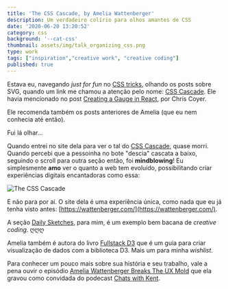 ```yaml
---
title: 'The CSS Cascade, by Amelia Wattenberger'
description: Um verdadeiro colírio para olhos amantes de CSS 
date: '2020-06-20 13:20:52'
category: css
background: '--cat-css'
thumbnail: assets/img/talk_organizing_css.png
type: work
tags: ["inspiration","creative work", "creative coding"]
published: true
---
```


Estava eu, navegando *just for fun* no [CSS tricks](https://css-tricks.com/tag/svg/), olhando os posts sobre SVG, quando um link me chamou a atenção pelo nome: [CSS Cascade](https://wattenberger.com/blog/css-cascade). Ele havia mencionado no post [Creating a Gauge in React](https://css-tricks.com/creating-a-gauge-in-react/), por Chris Coyer. 

Ele recomenda também os posts anteriores de Amelia (que eu nem conhecia até então). 

Fui lá olhar...

Quando entrei no site dela para ver o tal do [CSS Cascade](https://wattenberger.com/blog/css-cascade), quase morri. Quando percebi que a pessoinha no bote "descia" cascata a baixo, seguindo o scroll para outra seção então, foi **mindblowing**! Eu simplesmente **amo** ver o quanto a web tem evoluído, possibilitando criar experiências digitais encantadoras como essa:   

![The CSS Cascade](assets/img/The_CSS_Cascade.png)

E não para por aí. O site dela é uma experiência única, como nada que eu já tenha visto antes: [https://wattenberger.com/](https://wattenberger.com/). 

A seção [Daily Sketches](https://wattenberger.com/sketches?day=34), para mim, é um exemplo bem bacana de *creative coding*. ღღღ

Amelia também é autora do livro [Fullstack D3](https://www.newline.co/fullstack-d3)
que é um guia para criar visualização de dados com a biblioteca D3. Mais um para minha *wishlist*.

Para conhecer um pouco mais sobre sua história e seu trabalho, vale a pena ouvir o episódio [Amelia Wattenberger Breaks The UX Mold](https://kentcdodds.com/chats-with-kent-podcast/seasons/03/episodes/amelia-wattenberger-breaks-the-ux-mold) que ela gravou como convidada do podecast [Chats with Kent](https://kentcdodds.com/chats-with-kent-podcast/seasons/03/episodes/amelia-wattenberger-breaks-the-ux-mold).